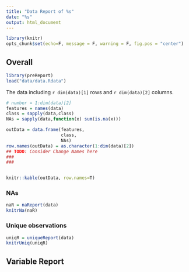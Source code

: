 ```yaml
---
title: "Data Report of %s"
date: "%s"
output: html_document
---
```


```r
library(knitr)
opts_chunk$set(echo=F, message = F, warning = F, fig.pos = "center")
```
## Overall

```r
library(preReport)
load("data/data.Rdata")
```

The data including `r dim(data)[1]` rows and `r dim(data)[2]` columns.


```r
# number = 1:dim(data)[2]
features = names(data)
class = sapply(data,class)
NAs = sapply(data,function(x) sum(is.na(x)))

outData = data.frame(features,
                     class,
                     NAs)
row.names(outData) = as.character(1:dim(data)[2])
## TODO: Consider Change Names here
###
###


knitr::kable(outData, row.names=T)
```


### NAs

```r
naR = naReport(data)
knitrNa(naR)
```

### Unique observations


```r
uniqR = uniqueReport(data)
knitrUniq(uniqR)
```


## Variable Report
